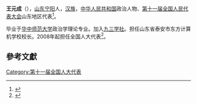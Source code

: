 '''王元成'''（{{bd|1967年||}}），[[山东|山东]][[宁阳|宁阳]]人，[[汉族|汉族]]，[[中华人民共和国|中华人民共和国]]政治人物、[[第十一届全国人民代表大会|第十一届全国人民代表大会]]山东地区代表<ref>{{cite web|author=新华网|title=第十一届全国人大代表|url=http://news.xinhuanet.com/ziliao/2008-03/03/content_7708230.htm?node=36628|publisher=新华网|accessdate=2014-01-07|archive-date=2014-01-10|archive-url=https://web.archive.org/web/20140110211415/http://news.xinhuanet.com/ziliao/2008-03/03/content_7708230.htm?node=36628|dead-url=no}}</ref>。

毕业于[[华中师范大学|华中师范大学]]政治学理论专业。加入[[九三学社|九三学社]]。担任山东省泰安市东方计算机学校校长。2008年起担任全国人大代表<ref>{{cite news|title=全国人大代表信息-王元成|url= http://210.82.31.1:8084/delegate/viewDelegate.action?dbid=111205|accessdate=2013-04-05|newspaper=全国人大网}}</ref>。

==參考文獻==
{{reflist}}
[[Category:第十一届全国人大代表|Category:第十一届全国人大代表]]
